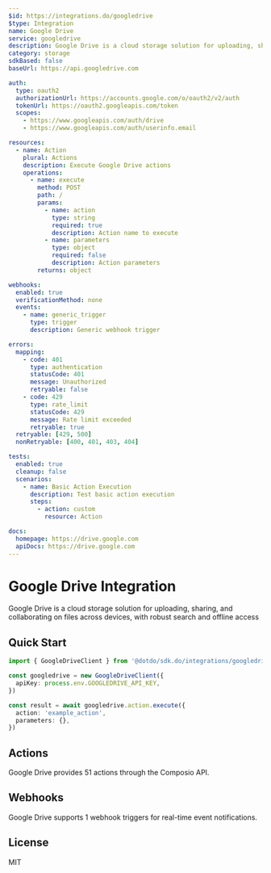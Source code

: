 ```yaml
---
$id: https://integrations.do/googledrive
$type: Integration
name: Google Drive
service: googledrive
description: Google Drive is a cloud storage solution for uploading, sharing, and collaborating on files across devices, with robust search and offline access
category: storage
sdkBased: false
baseUrl: https://api.googledrive.com

auth:
  type: oauth2
  authorizationUrl: https://accounts.google.com/o/oauth2/v2/auth
  tokenUrl: https://oauth2.googleapis.com/token
  scopes:
    - https://www.googleapis.com/auth/drive
    - https://www.googleapis.com/auth/userinfo.email

resources:
  - name: Action
    plural: Actions
    description: Execute Google Drive actions
    operations:
      - name: execute
        method: POST
        path: /
        params:
          - name: action
            type: string
            required: true
            description: Action name to execute
          - name: parameters
            type: object
            required: false
            description: Action parameters
        returns: object

webhooks:
  enabled: true
  verificationMethod: none
  events:
    - name: generic_trigger
      type: trigger
      description: Generic webhook trigger

errors:
  mapping:
    - code: 401
      type: authentication
      statusCode: 401
      message: Unauthorized
      retryable: false
    - code: 429
      type: rate_limit
      statusCode: 429
      message: Rate limit exceeded
      retryable: true
  retryable: [429, 500]
  nonRetryable: [400, 401, 403, 404]

tests:
  enabled: true
  cleanup: false
  scenarios:
    - name: Basic Action Execution
      description: Test basic action execution
      steps:
        - action: custom
          resource: Action

docs:
  homepage: https://drive.google.com
  apiDocs: https://drive.google.com
---
```


# Google Drive Integration

Google Drive is a cloud storage solution for uploading, sharing, and collaborating on files across devices, with robust search and offline access

## Quick Start

```typescript
import { GoogleDriveClient } from '@dotdo/sdk.do/integrations/googledrive'

const googledrive = new GoogleDriveClient({
  apiKey: process.env.GOOGLEDRIVE_API_KEY,
})

const result = await googledrive.action.execute({
  action: 'example_action',
  parameters: {},
})
```

## Actions

Google Drive provides 51 actions through the Composio API.

## Webhooks

Google Drive supports 1 webhook triggers for real-time event notifications.

## License

MIT
